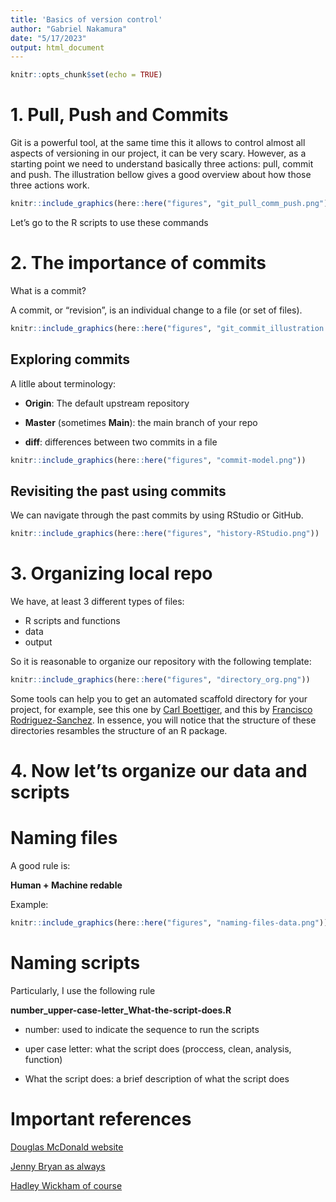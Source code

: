 ```yaml
---
title: 'Basics of version control'
author: "Gabriel Nakamura"
date: "5/17/2023"
output: html_document
---
```


```r
knitr::opts_chunk$set(echo = TRUE)
```

# 1. Pull, Push and Commits

Git is a powerful tool, at the same time this it allows to control almost all aspects of versioning in our project, it can be very scary. However, as a starting point we need to understand basically three actions: pull, commit and push. The illustration bellow gives a good overview about how those three actions work.

```r
knitr::include_graphics(here::here("figures", "git_pull_comm_push.png"))
```

Let's go to the R scripts to use these commands

# 2. The importance of commits 

What is a commit?

A commit, or "revision", is an individual change to a file (or set of files).


```r
knitr::include_graphics(here::here("figures", "git_commit_illustration.png"))
```


## Exploring commits

A litlle about terminology:

- **Origin**: The default upstream repository

- **Master** (sometimes **Main**): the main branch of your repo

- **diff**: differences between two commits in a file

```r
knitr::include_graphics(here::here("figures", "commit-model.png"))
```

## Revisiting the past using commits

We can navigate through the past commits by using RStudio or GitHub.

```r
knitr::include_graphics(here::here("figures", "history-RStudio.png"))
```


# 3. Organizing local repo

We have, at least 3 different types of files:

- R scripts and functions
- data 
- output


So it is reasonable to organize our repository with the following template:

```r
knitr::include_graphics(here::here("figures", "directory_org.png"))
```
Some tools can help you to get an automated scaffold directory for your project, for example, see this one by [Carl Boettiger](https://github.com/cboettig/template), and this by [Francisco Rodriguez-Sanchez](https://github.com/Pakillo/template). In essence, you will notice that the structure of these directories resambles the structure of an R package.

# 4. Now let'ts organize our data and scripts

# Naming files

A good rule is: 

**Human + Machine redable**

Example:

```r
knitr::include_graphics(here::here("figures", "naming-files-data.png"))
```

# Naming scripts

Particularly, I use the following rule

**number_upper-case-letter_What-the-script-does.R**

- number: used to indicate the sequence to run the scripts

- uper case letter: what the script does (proccess, clean, analysis, function)

- What the script does: a brief description of what the script does


# Important references

[Douglas McDonald website](https://www.douganddata.com/2022/07/on-naming-things/)

[Jenny Bryan as always](http://www2.stat.duke.edu/~rcs46/lectures_2015/01-markdown-git/slides/naming-slides/naming-slides.pdf)

[Hadley Wickham of course](http://adv-r.had.co.nz/Style.html)


